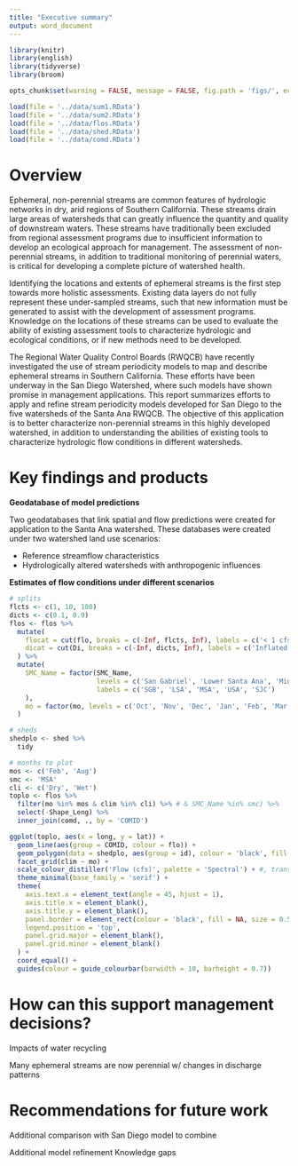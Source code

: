 ```yaml
---
title: "Executive summary"
output: word_document
---
```


```r
library(knitr)
library(english)
library(tidyverse)
library(broom)

opts_chunk$set(warning = FALSE, message = FALSE, fig.path = 'figs/', echo = F)

load(file = '../data/sum1.RData')
load(file = '../data/sum2.RData')
load(file = '../data/flos.RData')
load(file = '../data/shed.RData')
load(file = '../data/comd.RData')
```

# Overview

Ephemeral, non-perennial streams are common features of hydrologic networks in dry, arid regions of Southern California.  These streams drain large areas of watersheds that can greatly influence the quantity and quality of downstream waters.  These streams have traditionally been excluded from regional assessment programs due to insufficient information to develop an ecological approach for management.  The assessment of non-perennial streams, in addition to traditional monitoring of perennial waters, is critical for developing a complete picture of watershed health.  

Identifying the locations and extents of ephemeral streams is the first step towards more holistic assessments.  Existing data layers do not fully represent these under-sampled streams, such that new information must be generated to assist with the development of assessment programs.  Knowledge on the locations of these streams can be used to evaluate the ability of existing assessment tools to characterize hydrologic and ecological conditions, or if new methods need to be developed.  

The Regional Water Quality Control Boards (RWQCB) have recently investigated the use of stream periodicity models to map and describe ephemeral streams in Southern California.  These efforts have been underway in the San Diego Watershed, where such models have shown promise in management applications.  This report summarizes efforts to apply and refine stream periodicity models developed for San Diego to the five watersheds of the Santa Ana RWQCB.  The objective of this application is to better characterize non-perennial streams in this highly developed watershed, in addition to understanding the abilities of existing tools to characterize hydrologic flow conditions in different watersheds.

# Key findings and products

**Geodatabase of model predictions**

Two geodatabases that link spatial and flow predictions were created for application to the Santa Ana watershed. These databases were created under two watershed land use scenarios:

* Reference streamflow characteristics
* Hydrologically altered watersheds with anthropogenic influences



**Estimates of flow conditions under different scenarios**

```r
# splits
flcts <- c(1, 10, 100)
dicts <- c(0.1, 0.9)
flos <- flos %>% 
  mutate(
    flocat = cut(flo, breaks = c(-Inf, flcts, Inf), labels = c('< 1 cfs', '1 - 10 cfs', '10 - 100 cfs', '> 100 cfs')),
    dicat = cut(Di, breaks = c(-Inf, dicts, Inf), labels = c('Inflated', 'Stable', 'Diminished'))
  ) %>% 
  mutate(
    SMC_Name = factor(SMC_Name, 
                      levels = c('San Gabriel', 'Lower Santa Ana', 'Middle Santa Ana', 'Upper Santa Ana', 'San Jacinto'), 
                      labels = c('SGB', 'LSA', 'MSA', 'USA', 'SJC')
    ), 
    mo = factor(mo, levels = c('Oct', 'Nov', 'Dec', 'Jan', 'Feb', 'Mar', 'Apr', 'May', 'Jun', 'Jul', 'Aug', 'Sep'))
  )

# sheds
shedplo <- shed %>% 
  tidy

# months to plot
mos <- c('Feb', 'Aug')
smc <- 'MSA'
cli <- c('Dry', 'Wet')
toplo <- flos %>% 
  filter(mo %in% mos & clim %in% cli) %>% # & SMC_Name %in% smc) %>% 
  select(-Shape_Leng) %>% 
  inner_join(comd, ., by = 'COMID')

ggplot(toplo, aes(x = long, y = lat)) + 
  geom_line(aes(group = COMID, colour = flo)) + 
  geom_polygon(data = shedplo, aes(group = id), colour = 'black', fill = NA) + 
  facet_grid(clim ~ mo) + 
  scale_colour_distiller('Flow (cfs)', palette = 'Spectral') + #, trans = 'log10') + 
  theme_minimal(base_family = 'serif') +
  theme(
    axis.text.x = element_text(angle = 45, hjust = 1), 
    axis.title.x = element_blank(), 
    axis.title.y = element_blank(),
    panel.border = element_rect(colour = 'black', fill = NA, size = 0.5), 
    legend.position = 'top', 
    panel.grid.major = element_blank(), 
    panel.grid.minor = element_blank()
  ) +
  coord_equal() + 
  guides(colour = guide_colourbar(barwidth = 10, barheight = 0.7))
```

# How can this support management decisions?

Impacts of water recycling

Many ephemeral streams are now perennial w/ changes in discharge patterns

# Recommendations for future work

Additional comparison with San Diego model to combine

Additional model refinement 
Knowledge gaps

